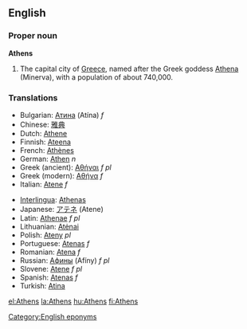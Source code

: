 {{wikipedia}}
==English==
===Proper noun===
'''Athens'''

# The capital city of [[Greece]], named after the Greek goddess [[Athena]] (Minerva), with a population of about 740,000. 

===Translations===
{{top}}
*Bulgarian: [[Атина]] (Atína) ''f''
*Chinese: [[雅典]]
*Dutch: [[Athene]]
*Finnish: [[Ateena]]
*French: [[Athènes]]
*German: [[Athen]] ''n''
*Greek (ancient): [[Αθήναι]] ''f pl''
*Greek (modern): [[Αθήνα]] ''f''
*Italian: [[Atene]] ''f''
{{mid}}
*[[Interlingua]]: [[Athenas]]
*Japanese: [[アテネ]] (Atene)
*Latin: [[Athenae]] ''f pl''
*Lithuanian: [[Atėnai]]
*Polish: [[Ateny]] ''pl''
*Portuguese: [[Atenas]] ''f''
*Romanian: [[Atena]] ''f''
*Russian: [[Афины]] (Afíny) ''f pl''
*Slovene: [[Atene]] ''f pl''
*Spanish: [[Atenas]] ''f''
*Turkish: [[Atina]]
{{bottom}}

[[Category:English eponyms]]
[[el:Athens]]
[[la:Athens]]
[[hu:Athens]]
[[fi:Athens]]